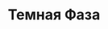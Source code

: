 ---
slug: temnay-faza
link: /projects/temnay-faza/
category: 'projects'
title: Темная Фаза
publicData: Sep 11th 2020
pagesCount: 11
pages: 
        - page:
            - image: test
            - title: Главная,
        - page:
            - image: test
            - title: Бекстейдж,
        - page:
            - image: test
            - title: Бекстейдж 1,
        - page:
            - image: test
            - title: Магазин,
        - page:
            - image: test
            - title: Товар,
        - page:
            - image: test
            - title: Новости,
        - page:
            - image: test
            - title: Новость,
        - page:
            - image: test
            - title: Форум,
        - page:
            - image: test
            - title: Оформление 1,
        - page:
            - image: test
            - title: Оформление 2,
        - page:
            - image: test
            - title: Оформление 3
sortIdx: 30
---